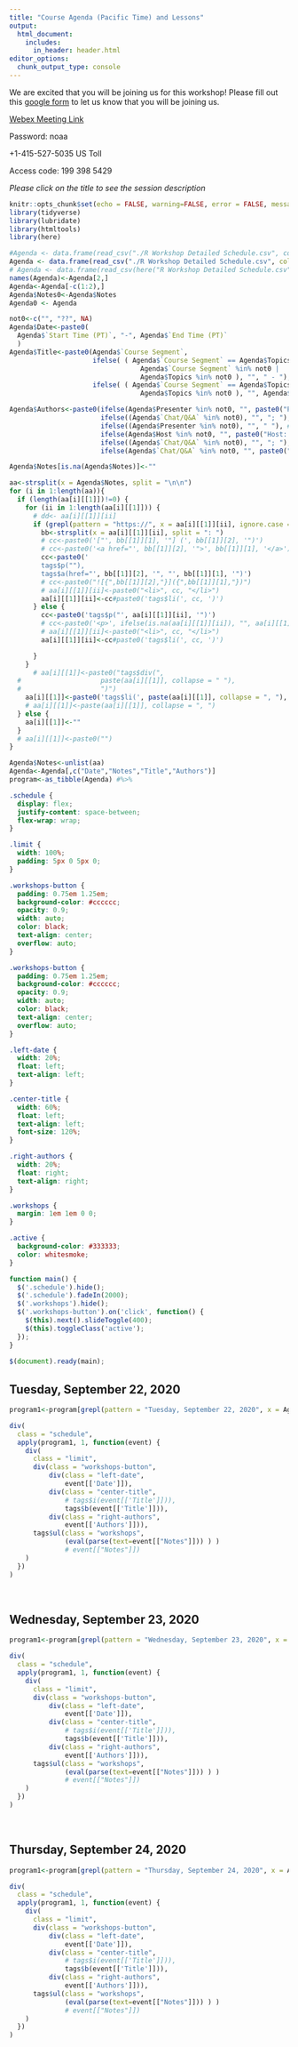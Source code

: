 ```yaml
---
title: "Course Agenda (Pacific Time) and Lessons"
output:
  html_document:
    includes:
      in_header: header.html
editor_options: 
  chunk_output_type: console
---
```


We are excited that you will be joining us for this workshop! Please fill out this [google form](https://docs.google.com/forms/d/e/1FAIpQLSd6yThLtJLjAICFzvOkPGoAou3aJcD-4s-7uhVFfQI3hVaoMQ/viewform?usp=sf_link) to let us know that you will be joining us. 

[Webex Meeting Link](https://noaanmfs-meets.webex.com/noaanmfs-meets/j.php?MTID=m9c34bee8fb97a5fc27733d7503fec446)

Password: noaa

+1-415-527-5035 US Toll

Access code: 199 398 5429  


*Please click on the title to see the session description*

```r
knitr::opts_chunk$set(echo = FALSE, warning=FALSE, error = FALSE, message = FALSE)
library(tidyverse)
library(lubridate)
library(htmltools)
library(here)
```


```r

#Agenda <- data.frame(read_csv("./R Workshop Detailed Schedule.csv", col_names = FALSE))
Agenda <- data.frame(read_csv("./R Workshop Detailed Schedule.csv", col_names = FALSE))
# Agenda <- data.frame(read_csv(here("R Workshop Detailed Schedule.csv"), col_names = FALSE))
names(Agenda)<-Agenda[2,]
Agenda<-Agenda[-c(1:2),]
Agenda$Notes0<-Agenda$Notes
Agenda0 <- Agenda

not0<-c("", "??", NA)
Agenda$Date<-paste0(
  Agenda$`Start Time (PT)`, "-", Agenda$`End Time (PT)`
  )
Agenda$Title<-paste0(Agenda$`Course Segment`,
                     ifelse( ( Agenda$`Course Segment` == Agenda$Topics | 
                                 Agenda$`Course Segment` %in% not0 | 
                                 Agenda$Topics %in% not0 ), "", " - "), 
                     ifelse( ( Agenda$`Course Segment` == Agenda$Topics | 
                                 Agenda$Topics %in% not0 ), "", Agenda$Topics) )

Agenda$Authors<-paste0(ifelse(Agenda$Presenter %in% not0, "", paste0("Presenter: ", Agenda$Presenter)), #Presenter
                       ifelse((Agenda$`Chat/Q&A` %in% not0), "", "; "), # ; 
                       ifelse((Agenda$Presenter %in% not0), "", " "), # Space
                       ifelse(Agenda$Host %in% not0, "", paste0("Host: ", Agenda$Host)), # Host
                       ifelse((Agenda$`Chat/Q&A` %in% not0), "", "; "), # ; 
                       ifelse(Agenda$`Chat/Q&A` %in% not0, "", paste0("Help: ", Agenda$`Chat/Q&A`)) ) # Help

Agenda$Notes[is.na(Agenda$Notes)]<-""

aa<-strsplit(x = Agenda$Notes, split = "\n\n")
for (i in 1:length(aa)){
  if (length(aa[i][[1]])!=0) {
    for (ii in 1:length(aa[i][[1]])) {
      # dd<- aa[i][[1]][ii]
      if (grepl(pattern = "https://", x = aa[i][[1]][ii], ignore.case = T)) {
        bb<-strsplit(x = aa[i][[1]][ii], split = ": ")
        # cc<-paste0('["', bb[[1]][1], '"] (', bb[[1]][2], '")')
        # cc<-paste0('<a href="', bb[[1]][2], '">', bb[[1]][1], '</a>')
        cc<-paste0('
        tags$p(""),
        tags$a(href="', bb[[1]][2], '", "', bb[[1]][1], '")')
        # cc<-paste0("![{",bb[[1]][2],"}]({",bb[[1]][1],"})")
        # aa[i][[1]][ii]<-paste0("<li>", cc, "</li>")
        aa[i][[1]][ii]<-cc#paste0('tags$li(', cc, ')')
      } else {
        cc<-paste0('tags$p("', aa[i][[1]][ii], '")')
        # cc<-paste0('<p>', ifelse(is.na(aa[i][[1]][ii]), "", aa[i][[1]][ii]), '</p>')
        # aa[i][[1]][ii]<-paste0("<li>", cc, "</li>")
        aa[i][[1]][ii]<-cc#paste0('tags$li(', cc, ')')

      }
    }
      # aa[i][[1]]<-paste0("tags$div(",
  #                    paste(aa[i][[1]], collapse = " "),
  #                    ")")
    aa[i][[1]]<-paste0('tags$li(', paste(aa[i][[1]], collapse = ", "), ')')
    # aa[i][[1]]<-paste(aa[i][[1]], collapse = ", ")
  } else {
    aa[i][[1]]<-""
  }
  # aa[i][[1]]<-paste0("")
}

Agenda$Notes<-unlist(aa)
Agenda<-Agenda[,c("Date","Notes","Title","Authors")]
program<-as_tibble(Agenda) #%>%


```

```css
.schedule {
  display: flex;
  justify-content: space-between;
  flex-wrap: wrap;
}

.limit {
  width: 100%;
  padding: 5px 0 5px 0;
}

.workshops-button {
  padding: 0.75em 1.25em;
  background-color: #cccccc;
  opacity: 0.9;
  width: auto;
  color: black;
  text-align: center;
  overflow: auto;
}

.workshops-button {
  padding: 0.75em 1.25em;
  background-color: #cccccc;
  opacity: 0.9;
  width: auto;
  color: black;
  text-align: center;
  overflow: auto;
}

.left-date {
  width: 20%;
  float: left;
  text-align: left;
}

.center-title {
  width: 60%;
  float: left;
  text-align: left;
  font-size: 120%;
}

.right-authors {
  width: 20%;
  float: right;
  text-align: right;
}

.workshops {
  margin: 1em 1em 0 0;
}

.active {
  background-color: #333333;
  color: whitesmoke;
}

```

```js
function main() {
  $('.schedule').hide();
  $('.schedule').fadeIn(2000);
  $('.workshops').hide();
  $('.workshops-button').on('click', function() {
    $(this).next().slideToggle(400);
    $(this).toggleClass('active');
  });
}
 
$(document).ready(main);
```

## Tuesday, September 22, 2020

```r
program1<-program[grepl(pattern = "Tuesday, September 22, 2020", x = Agenda0$Date), ]

div(
  class = "schedule",
  apply(program1, 1, function(event) {
    div(
      class = "limit",
      div(class = "workshops-button", 
          div(class = "left-date", 
              event[['Date']]),
          div(class = "center-title", 
              # tags$i(event[['Title']])),
              tags$b(event[['Title']])),
          div(class = "right-authors",
              event[['Authors']])),
      tags$ul(class = "workshops",
              (eval(parse(text=event[["Notes"]])) ) )
              # event[["Notes"]])
    )
  })
)
```

<br>


## Wednesday, September 23, 2020

```r
program1<-program[grepl(pattern = "Wednesday, September 23, 2020", x = Agenda0$Date), ]

div(
  class = "schedule",
  apply(program1, 1, function(event) {
    div(
      class = "limit",
      div(class = "workshops-button",
          div(class = "left-date",
              event[['Date']]),
          div(class = "center-title",
              # tags$i(event[['Title']])),
              tags$b(event[['Title']])),
          div(class = "right-authors",
              event[['Authors']])),
      tags$ul(class = "workshops",
              (eval(parse(text=event[["Notes"]])) ) )
              # event[["Notes"]])
    )
  })
)
```

<br>


## Thursday, September 24, 2020

```r
program1<-program[grepl(pattern = "Thursday, September 24, 2020", x = Agenda0$Date), ]

div(
  class = "schedule",
  apply(program1, 1, function(event) {
    div(
      class = "limit",
      div(class = "workshops-button",
          div(class = "left-date",
              event[['Date']]),
          div(class = "center-title",
              # tags$i(event[['Title']])),
              tags$b(event[['Title']])),
          div(class = "right-authors",
              event[['Authors']])),
      tags$ul(class = "workshops",
              (eval(parse(text=event[["Notes"]])) ) )
              # event[["Notes"]])
    )
  })
)
```

<br>


